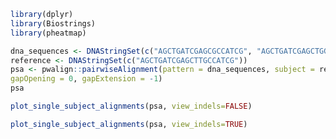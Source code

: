 ```r
library(dplyr)
library(Biostrings)
library(pheatmap)
```

```r
dna_sequences <- DNAStringSet(c("AGCTGATCGAGCGCCATCG", "AGCTGATCGAGCTGGCTTGCCATCG", "AGCTGATCGAGTCGACTTGCCATCG"))
reference <- DNAStringSet(c("AGCTGATCGAGCTTGCCATCG"))
psa <- pwalign::pairwiseAlignment(pattern = dna_sequences, subject = reference,
gapOpening = 0, gapExtension = -1)
psa 
```

```r
plot_single_subject_alignments(psa, view_indels=FALSE)
```


```r
plot_single_subject_alignments(psa, view_indels=TRUE)
```

